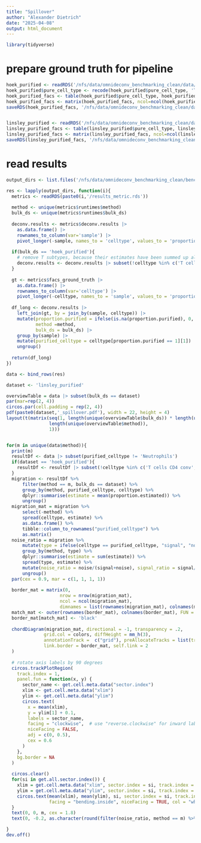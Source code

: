 ```yaml
---
title: "Spillover"
author: "Alexander Dietrich"
date: "2025-04-08"
output: html_document
---
```


```r
library(tidyverse)
```
# prepare ground truth for pipeline
```r
hoek_purified <- readRDS('/nfs/data/omnideconv_benchmarking_clean/data/spillover/hoek_purified/hoek_purified_pure_cell_type.rds')
hoek_purified$pure_cell_type <- recode(hoek_purified$pure_cell_type, 'T cells' = 'T cell')
hoek_purified_facs <- table(hoek_purified$pure_cell_type, hoek_purified$sample)
hoek_purified_facs <- matrix(hoek_purified_facs, ncol=ncol(hoek_purified_facs), dimnames=dimnames(hoek_purified_facs))
saveRDS(hoek_purified_facs, '/nfs/data/omnideconv_benchmarking_clean/data/spillover/hoek_purified/hoek_purified_facs.rds')


linsley_purified <- readRDS('/nfs/data/omnideconv_benchmarking_clean/data/spillover/linsley_purified/linsley_purified_pure_cell_type.rds')
linsley_purified_facs <- table(linsley_purified$pure_cell_type, linsley_purified$sample)
linsley_purified_facs <- matrix(linsley_purified_facs, ncol=ncol(linsley_purified_facs), dimnames=dimnames(linsley_purified_facs))
saveRDS(linsley_purified_facs, '/nfs/data/omnideconv_benchmarking_clean/data/spillover/linsley_purified/linsley_purified_facs.rds')
```

# read results
```r
output_dirs <- list.files('/nfs/data/omnideconv_benchmarking_clean/benchmark_results/results_spillover_purified', full.names = T)

res <- lapply(output_dirs, function(i){
  metrics <- readRDS(paste0(i,'/results_metric.rds'))
  
  method <- unique(metrics$runtimes$method)
  bulk_ds <- unique(metrics$runtimes$bulk_ds)
    
  deconv.results <- metrics$deconv.results |> 
    as.data.frame() |> 
    rownames_to_column(var='sample') |> 
    pivot_longer(-sample, names_to = 'celltype', values_to = 'proportion.estimated') 
  
  if(bulk_ds == 'hoek_purified'){
    # remove T subtypes, because their estimates have been summed up already in the pipeline
    deconv.results <- deconv.results |> subset(!celltype %in% c('T cells CD4 conv','T cells CD8','Tregs'))
  }
  
  gt <- metrics$facs_ground_truth |>
    as.data.frame() |>
    rownames_to_column(var='celltype') |>
    pivot_longer(-celltype, names_to = 'sample', values_to = 'proportion.purified')
  
  df_long <- deconv.results |> 
    left_join(gt, by = join_by(sample, celltype)) |>
    mutate(proportion.purified = ifelse(is.na(proportion.purified), 0, proportion.purified),
           method =method,
           bulk_ds = bulk_ds) |>
    group_by(sample) |>
    mutate(purified_celltype = celltype[proportion.purified == 1][1]) |>
    ungroup()
  
  return(df_long)
})

data <- bind_rows(res)
```

```r
dataset <- 'linsley_purified'

overviewTable = data |> subset(bulk_ds == dataset)
par(mar=rep(2, 4))
circos.par(cell.padding = rep(2, 4))
pdf(paste0(dataset,'_spillover.pdf'), width = 22, height = 4)
layout(t(matrix(seq(1, length(unique(overviewTable$bulk_ds)) * length(unique(overviewTable$method))),
                length(unique(overviewTable$method)),
                1)))


for(m in unique(data$method)){
  print(m)
  resultDf <- data |> subset(purified_celltype != 'Neutrophils')
  if(dataset == 'hoek_purified'){
    resultDf <- resultDf |> subset(!celltype %in% c('T cells CD4 conv', 'T cells CD8', 'Tregs'))
  }
  migration <- resultDf %>%
      filter(method == m, bulk_ds == dataset) %>%
      group_by(method, purified_celltype, celltype) %>%
      dplyr::summarise(estimate = mean(proportion.estimated)) %>%
      ungroup()
  migration_mat = migration %>%
      select(-method) %>%
      spread(celltype, estimate) %>%
      as.data.frame() %>%
      tibble::column_to_rownames("purified_celltype") %>%
      as.matrix()
  noise_ratio = migration %>%
      mutate(type = ifelse(celltype == purified_celltype, "signal", "noise")) %>%
      group_by(method, type) %>%
      dplyr::summarise(estimate = sum(estimate)) %>%
      spread(type, estimate) %>%
      mutate(noise_ratio = noise/(signal+noise), signal_ratio = signal/(signal+noise)) %>%
      ungroup()
  par(cex = 0.9, mar = c(1, 1, 1, 1))
  
  border_mat = matrix(0, 
                    nrow = nrow(migration_mat), 
                    ncol = ncol(migration_mat), 
                    dimnames = list(rownames(migration_mat), colnames(migration_mat)))
  match_mat <- outer(rownames(border_mat), colnames(border_mat), FUN = "==")
  border_mat[match_mat] <- 'black'
  
  chordDiagram(migration_mat, directional = -1, transparency = .2,
              grid.col = colors, diffHeight = mm_h(3),
              annotationTrack =  c("grid"), preAllocateTracks = list(track.height = 0.05),
              link.border = border_mat, self.link = 2
  )
  
  # rotate axis labels by 90 degrees
  circos.trackPlotRegion(
    track.index = 1,
    panel.fun = function(x, y) {
      sector_name <- get.cell.meta.data("sector.index")
      xlim <- get.cell.meta.data("xlim")
      ylim <- get.cell.meta.data("ylim")
      circos.text(
        x = mean(xlim),
        y = ylim[1] + 0.1,
        labels = sector_name,
        facing = "clockwise",  # use "reverse.clockwise" for inward labels
        niceFacing = FALSE,
        adj = c(0, 0.5),
        cex = 0.6
      )
    },
    bg.border = NA
  )
  
  circos.clear()
  for(si in get.all.sector.index()) {
    xlim = get.cell.meta.data("xlim", sector.index = si, track.index = 1)
    ylim = get.cell.meta.data("ylim", sector.index = si, track.index = 1)
    circos.text(mean(xlim), mean(ylim), si, sector.index = si, track.index = 1,
                facing = "bending.inside", niceFacing = TRUE, col = "white")
  }
  text(0, 0, m, cex = 1.8)
  text(0, -0.2, as.character(round(filter(noise_ratio, method == m) %>% pull(noise_ratio), 2)), cex=1.8)

}
dev.off()
```



